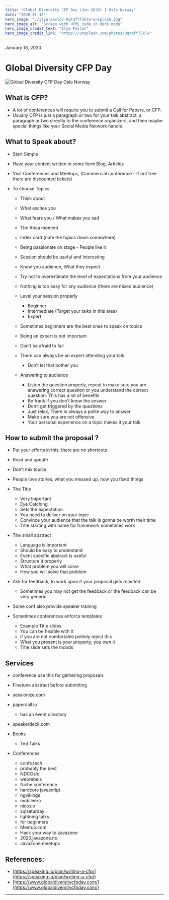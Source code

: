 ```yaml
---
title: "Global Diversity CFP Day (Jan 2020) | Oslo Norway"
date: "2020-01-18"
hero_image: "./ilya-pavlov-OqtafYT5kTw-unsplash.jpg"
hero_image_alt: "Screen with HTML code in dark mode"
hero_image_credit_text: "Ilya Pavlov"
hero_image_credit_link: "https://unsplash.com/photos/OqtafYT5kTw"
---
```


January 18, 2020

Global Diversity CFP Day
========================


![Global Diversity CFP Day Oslo Norway](/images/globaldiversitrycfpday.jpg "Global Diversity CFP Day")

What is CFP?
------------

*   A lot of conferences will require you to submit a Call for Papers, or CFP.
*   Usually CFP is just a paragraph or two for your talk abstract, a paragraph or two directly to the conference organizers, and then maybe special things like your Social Media Network handle.

What to Speak about?
--------------------

*   Start Simple
*   Have your content written in some form Blog, Articles
*   Visit Conferences and Meetups, (Commercial conference - If not free there are discounted tickets)
*   To choose Topics
    
    *   Think about
    *   What excites you
    *   What fears you / What makes you sad
    *   The Ahaa moment
    *   Index card (note the topics down somewhere)
    *   Being passionate on stage - People like it
    *   Session should be useful and Interesting
    *   Know you audience, What they expect
    *   Try not to overestimate the level of expectations from your audience
    *   Nothing is too easy for any audience (there are mixed audience)
    *   Level your session properly
        
        *   Beginner
        *   Intermediate (Target your talks in this area)
        *   Expert
    *   Sometimes beginners are the best ones to speak on topics
    *   Being an expert is not important
    *   Don’t be afraid to fail
    *   There can always be an expert attending your talk
        
        *   Don’t let that bother you
    *   Answering to audience
        
        *   Listen the question properly, repeat to make sure you are answering correct question or you understand the correct question. This has a lot of benefits
        *   Be frank if you don’t know the answer
        *   Don’t get triggered by the questions
        *   Just relax, There is always a polite way to answer
        *   Make sure you are not offensive
        *   Your personal experience on a topic makes it your talk

How to submit the proposal ?
----------------------------

*   Put your efforts in this, there are no shortcuts
*   Read and update
*   Don’t mix topics
*   People love stories, what you messed up, how you fixed things
*   The Title
    
    *   Very Important
    *   Eye Catching
    *   Sets the expectation
    *   You need to deliver on your topic
    *   Convince your audience that the talk is gonna be worth their time
    *   Title starting with name for framework sometimes work
*   The small abstract
    
    *   Language is important
    *   Should be easy to understand
    *   Event specific abstract is useful
    *   Structure it properly
    *   What problem you will solve
    *   How you will solve that problem
*   Ask for feedback, to work upon if your proposal gets rejected
    
    *   Sometimes you may not get the feedback or the feedback can be very generic
*   Some conf also provide speaker training
*   Sometimes conferences enforce templates
    
    *   Example Title slides
    *   You can be flexible with it
    *   if you are not comfortable politely reject this
    *   What you present is your property, you own it
    *   Title slide sets the moods

Services
--------

*   conference use this for gathering proposals
*   Finetune abstract before submitting
*   sessionize.com
*   papercall.io
    
    *   has an event directory
*   speakerdeck.com
*   Books
    
    *   Ted Talks
*   Conferences
    
    *   confs.tech
    *   probably the best
    *   NDCOslo
    *   webrebels
    *   Niche conference
    *   hardcore javascript
    *   ngvikings
    *   mobileera
    *   nicoslo
    *   sqlsaturday
    *   lightning talks
    *   for beginners
    *   Meetup.com
    *   Hack your way to zavazone
    *   2020.javazone.no
    *   JavaZone meetups

References:
-----------

*   [https://speaking.io/plan/writing-a-cfp/](https://speaking.io/plan/writing-a-cfp/)
*   [https://www.globaldiversitycfpday.com/](https://www.globaldiversitycfpday.com/)

* * *
